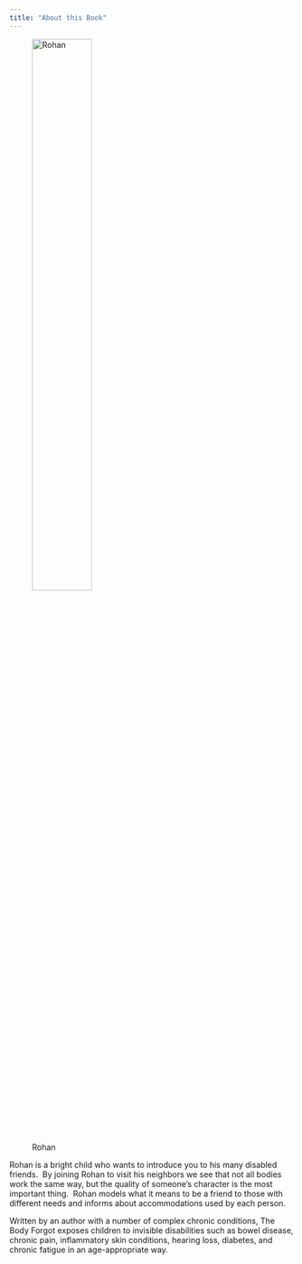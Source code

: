 ```yaml
---
title: "About this Book"
---
```


![Rohan](Screenshot_Rohan_hero.png){fig-alt="Indian boy with short hair, purple glasses, red t-shirt with white long-sleeve shirt underneath, blue shorts, and grey tennis shoes lifting his arm in victory or greeting" fig-align="center" width="50%"}

Rohan is a bright child who wants to introduce you to his many disabled friends.  By joining Rohan to visit his neighbors we see that not all bodies work the same way, but the quality of someone’s character is the most important thing.  Rohan models what it means to be a friend to those with different needs and informs about accommodations used by each person.  

Written by an author with a number of complex chronic conditions, The Body Forgot exposes children to invisible disabilities such as bowel disease, chronic pain, inflammatory skin conditions, hearing loss, diabetes, and chronic fatigue in an age-appropriate way.  
